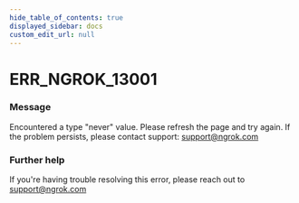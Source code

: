 ```yaml
---
hide_table_of_contents: true
displayed_sidebar: docs
custom_edit_url: null
---
```



# ERR_NGROK_13001

### Message
Encountered a type "never" value. Please refresh the page and try again. If the problem persists, please contact support: support@ngrok.com

### Further help
If you're having trouble resolving this error, please reach out to [support@ngrok.com](mailto:support@ngrok.com?subject=Help%20with%20ERR_NGROK_13001)


<ErrorDetails error='err_ngrok_13001' />
